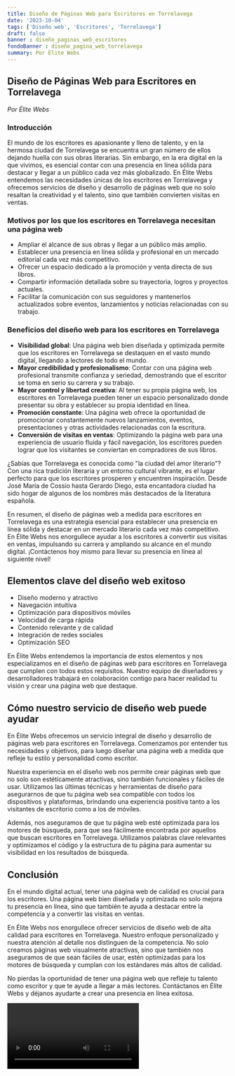 ```yaml
---
title: Diseño de Páginas Web para Escritores en Torrelavega
date: '2023-10-04'
tags: ['Diseño web', 'Escritores', 'Torrelavega']
draft: false
banner : diseño_paginas_web_escritores
fondoBanner : diseño_pagina_web_torrelavega
summary: Por Élite Webs
---
```


## **Diseño de Páginas Web para Escritores en Torrelavega**

*Por Élite Webs*

### **Introducción**

El mundo de los escritores es apasionante y lleno de talento, y en la hermosa ciudad de Torrelavega se encuentra un gran número de ellos dejando huella con sus obras literarias. Sin embargo, en la era digital en la que vivimos, es esencial contar con una presencia en línea sólida para destacar y llegar a un público cada vez más globalizado. En Élite Webs entendemos las necesidades únicas de los escritores en Torrelavega y ofrecemos servicios de diseño y desarrollo de páginas web que no solo resaltan la creatividad y el talento, sino que también convierten visitas en ventas.

### **Motivos por los que los escritores en Torrelavega necesitan una página web**

* Ampliar el alcance de sus obras y llegar a un público más amplio.
* Establecer una presencia en línea sólida y profesional en un mercado editorial cada vez más competitivo.
* Ofrecer un espacio dedicado a la promoción y venta directa de sus libros.
* Compartir información detallada sobre su trayectoria, logros y proyectos actuales.
* Facilitar la comunicación con sus seguidores y mantenerlos actualizados sobre eventos, lanzamientos y noticias relacionadas con su trabajo.

### **Beneficios del diseño web para los escritores en Torrelavega**

* **Visibilidad global**: Una página web bien diseñada y optimizada permite que los escritores en Torrelavega se destaquen en el vasto mundo digital, llegando a lectores de todo el mundo.
* **Mayor credibilidad y profesionalismo**: Contar con una página web profesional transmite confianza y seriedad, demostrando que el escritor se toma en serio su carrera y su trabajo.
* **Mayor control y libertad creativa**: Al tener su propia página web, los escritores en Torrelavega pueden tener un espacio personalizado donde presentar su obra y establecer su propia identidad en línea.
* **Promoción constante**: Una página web ofrece la oportunidad de promocionar constantemente nuevos lanzamientos, eventos, presentaciones y otras actividades relacionadas con la escritura.
* **Conversión de visitas en ventas**: Optimizando la página web para una experiencia de usuario fluida y fácil navegación, los escritores pueden lograr que los visitantes se conviertan en compradores de sus libros.

¿Sabías que Torrelavega es conocida como "la ciudad del amor literario"? Con una rica tradición literaria y un entorno cultural vibrante, es el lugar perfecto para que los escritores prosperen y encuentren inspiración. Desde José María de Cossío hasta Gerardo Diego, esta encantadora ciudad ha sido hogar de algunos de los nombres más destacados de la literatura española.

En resumen, el diseño de páginas web a medida para escritores en Torrelavega es una estrategia esencial para establecer una presencia en línea sólida y destacar en un mercado literario cada vez más competitivo. En Élite Webs nos enorgullece ayudar a los escritores a convertir sus visitas en ventas, impulsando su carrera y ampliando su alcance en el mundo digital. ¡Contáctenos hoy mismo para llevar su presencia en línea al siguiente nivel!

<GifSeo />

<Cta />

## Elementos clave del diseño web exitoso

- Diseño moderno y atractivo
- Navegación intuitiva
- Optimización para dispositivos móviles
- Velocidad de carga rápida
- Contenido relevante y de calidad
- Integración de redes sociales
- Optimización SEO

En Élite Webs entendemos la importancia de estos elementos y nos especializamos en el diseño de páginas web para escritores en Torrelavega que cumplen con todos estos requisitos. Nuestro equipo de diseñadores y desarrolladores trabajará en colaboración contigo para hacer realidad tu visión y crear una página web que destaque.

## Cómo nuestro servicio de diseño web puede ayudar

En Élite Webs ofrecemos un servicio integral de diseño y desarrollo de páginas web para escritores en Torrelavega. Comenzamos por entender tus necesidades y objetivos, para luego diseñar una página web a medida que refleje tu estilo y personalidad como escritor.

Nuestra experiencia en el diseño web nos permite crear páginas web que no solo son estéticamente atractivas, sino también funcionales y fáciles de usar. Utilizamos las últimas técnicas y herramientas de diseño para asegurarnos de que tu página web sea compatible con todos los dispositivos y plataformas, brindando una experiencia positiva tanto a los visitantes de escritorio como a los de móviles.

Además, nos aseguramos de que tu página web esté optimizada para los motores de búsqueda, para que sea fácilmente encontrada por aquellos que buscan escritores en Torrelavega. Utilizamos palabras clave relevantes y optimizamos el código y la estructura de tu página para aumentar su visibilidad en los resultados de búsqueda.

## Conclusión

En el mundo digital actual, tener una página web de calidad es crucial para los escritores. Una página web bien diseñada y optimizada no solo mejora tu presencia en línea, sino que también te ayuda a destacar entre la competencia y a convertir las visitas en ventas.

En Élite Webs nos enorgullece ofrecer servicios de diseño web de alta calidad para escritores en Torrelavega. Nuestro enfoque personalizado y nuestra atención al detalle nos distinguen de la competencia. No solo creamos páginas web visualmente atractivas, sino que también nos aseguramos de que sean fáciles de usar, estén optimizadas para los motores de búsqueda y cumplan con los estándares más altos de calidad.

No pierdas la oportunidad de tener una página web que refleje tu talento como escritor y que te ayude a llegar a más lectores. Contáctanos en Élite Webs y déjanos ayudarte a crear una presencia en línea exitosa.

<Video />

<CtaBot job='Escritores' city='Torrelavega'/>

<Gmaps query='Torrelavega+españa+maps' />
